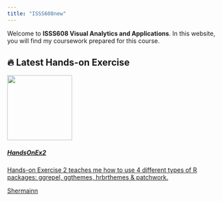 ```yaml
---
title: "ISSS608new"
---
```


Welcome to **ISSS608 Visual Analytics and Applications**. In this website, you will find my coursework prepared for this course.

## 🔥 Latest Hands-on Exercise

<a class="quarto-grid-link" href="https://isss608-sherm.netlify.app/hands-on_ex/hands-on_ex02/hands-on_ex02" data-original-href="https://isss608-sherm.netlify.app/hands-on_ex/hands-on_ex02/hands-on_ex02">

::::::: {.quarto-grid-item .card .h-100 .card-left}
<p class="card-img-top">

<img src="https://isss608-sherm.netlify.app/hands-on_ex/hands-on_ex02/Hands-on_Ex02_files/figure-html/unnamed-chunk-30-1.png" class="thumbnail-image card-img" style="height: 150px;"/>

</p>

:::::: {.card-body .post-contents}
<h5 class="no-anchor card-title listing-title">

HandsOnEx2

</h5>

::: {.card-text .listing-description}
Hands-on Exercise 2 teaches me how to use 4 different types of R packages: ggrepel, ggthemes, hrbrthemes & patchwork.
:::

:::: {.card-attribution .card-text-small .start}
::: listing-author
Shermainn
:::
::::
::::::
:::::::

</a>
